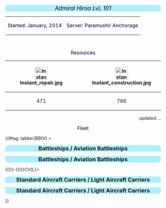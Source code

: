 <div style="width:100%px;background:#ADEFFF;border-top-right-radius:10px;border-top-left-radius:10px;
text-align:center"><font size="4"><font color="#000040">''Admiral Hiroa LvL 101''</font></font></div>
{| style="radius:10px;cellpadding:10px;width:500px;" align="center"
| align="left" |<font size="3"><font color="#000040">Started: January, 2014</font></font>
| align="right" |<font size="3"><font color="#000040">Server: Paramushir Anchorage</font></font>
|}
<br>
<div align="center">
<font size="3"><font color="#000040">Resources</font></font>
{| class="wikitable" align="center"
![[File:Instant repair.jpg|40x40px]]
![[File:Instant construction.jpg|40x40px]]
![[File:Development material.jpg|40x40px]]
![[File:Improvement Materials.png|40x40px]]
![[File:Medal.png|centre|40x40px]]
![[File:Blueprint.png|centre|40x40px]]
![[File:Fuel.png|30x30px]]
![[File:Ammunition.png|30x30px]]
![[File:Steel.png|30x30px]]
![[File:Bauxite.png|30x30px]]
![[File:Furniture box large.jpg|35x35px]]
|-
| style="text-align: center;" |471
| style="text-align: center;" |786
| style="text-align: center;" |563
| style="text-align: center;" |70
| style="text-align: center;" |12
| style="text-align: center;" |0
| style="text-align: center;" |57,000
| style="text-align: center;" |76,000
| style="text-align: center;" |126,000
| style="text-align: center;" |64,000
| style="text-align: center;" |22,720
|}
</div>

<div align="right">
updated: {{REVISIONDAY2}}.{{REVISIONMONTH}}.{{REVISIONYEAR}}
</div>

<div align="center">
<font size="3"><font color="#000040">Fleet</font></font>
</div>
{{#tag: tabber|BB(V) = 
<div style="width:100%;background:#ADEFFF;border-top-right-radius:10px;border-top-left-radius:10px;text-align:center"><font size=4>'''Battleships / Aviation Battleships'''</font></div>
{{{!}} style="radius:10px;cellpadding:10px;width:100%;" align="center" height="35px"
! align="center" style="cellpadding:10px;" {{!}} <font size=2>'''BB''' </font>
! align="center" style="cellpadding:10px;" {{!}} <font size=2>'''Name''' </font>
! align="center" style="cellpadding:10px;" {{!}} <font size=2>'''Level''' </font>
! style="background:gray;" rowspan="12" {{!}} 
! align="center" style="cellpadding:10px;" {{!}} <font size=2>'''BBV''' </font>
! align="center" style="cellpadding:10px;" {{!}} <font size=2>'''Name''' </font>
! align="center" style="cellpadding:10px;" {{!}} <font size=2>'''Level''' </font>
{{!}}-
{{!}} align="center" height="35px"{{!}} [[File:Kongou_kai2_card.jpg{{!}}135px]]
{{!}} align="center" height="35px"{{!}} <font size="2"> Kongou Kai ni </font>
{{!}} align="center" height="35px"{{!}} <font size="2"> 99</font>
{{!}} align="center" height="35px"{{!}} [[File:Yamashiro_kai2_card.png{{!}}135px]]
{{!}} align="center" height="35px"{{!}} <font size="2"> Yamashiro Kai ni</font>
{{!}} align="center" height="35px"{{!}} <font size="2"> 84</font>
{{!}}-
{{!}} align="center" height="35px"{{!}} [[File:Kirishima_kai2_card.jpg{{!}}135px]]
{{!}} align="center" height="35px"{{!}} <font size="2"> Kirishima Kai ni</font>
{{!}} align="center" height="35px"{{!}} <font size="2"> 99 </font> 
{{!}} align="center" height="35px"{{!}} [[File:Fusou_kai2_card.png{{!}}135px]]
{{!}} align="center" height="35px"{{!}} <font size="2"> Fusou Kai ni </font>
{{!}} align="center" height="35px"{{!}} <font size="2"> 80</font>
{{!}}-
{{!}} align="center" height="35px"{{!}} [[File:Haruna_kai2_card.jpg{{!}}135px]]
{{!}} align="center" height="35px"{{!}} <font size="2"> Haruna Kai ni</font>
{{!}} align="center" height="35px"{{!}} <font size="2"> 97</font>
{{!}} align="center" height="35px"{{!}} [[File:Ise_card.jpeg{{!}}135px]]
{{!}} align="center" height="35px"{{!}} <font size="2"> Ise</font>
{{!}} align="center" height="35px"{{!}} <font size="2"> 1</font>
{{!}}-
{{!}} align="center" height="35px"{{!}} [[File:Hiei_kai2_card.jpg{{!}}135px]]
{{!}} align="center" height="35px"{{!}} <font size="2"> Hiei Kai ni </font>
{{!}} align="center" height="35px"{{!}} <font size="2"> 83</font>
{{!}} align="center" height="35px"{{!}} [[File:Hyuuga_card.png{{!}}135px]]
{{!}} align="center" height="35px"{{!}} <font size="2"> Hyuuga</font>
{{!}} align="center" height="35px"{{!}} <font size="2"> 1</font>
{{!}}-
{{!}} align="center" height="35px"{{!}} [[File:Yamato_kai_card.jpg{{!}}135px]]
{{!}} align="center" height="35px"{{!}} <font size="2"> Yamato Kai </font>
{{!}} align="center" height="35px"{{!}} <font size="2"> 77</font>
{{!}}-
{{!}} align="center" height="35px"{{!}} [[File:Roma_kai_card.jpg{{!}}135px]]
{{!}} align="center" height="35px"{{!}} <font size="2"> Roma Kai </font>
{{!}} align="center" height="35px"{{!}} <font size="2"> 77</font>
{{!}}-
{{!}} align="center" height="35px"{{!}} [[File:Musashi_card.jpg{{!}}135px]]
{{!}} align="center" height="35px"{{!}} <font size="2"> Musashi</font>
{{!}} align="center" height="35px"{{!}} <font size="2"> 32 </font>
{{!}}-
{{!}} align="center" height="35px"{{!}} [[File:Nagato_card.jpg{{!}}135px]]
{{!}} align="center" height="35px"{{!}} <font size="2"> Nagato </font>
{{!}} align="center" height="35px"{{!}} <font size="2"> 2</font>
{{!}}-
{{!}} align="center" height="35px"{{!}} [[File:Littorio_card.jpg{{!}}135px]]
{{!}} align="center" height="35px"{{!}} <font size="2"> Littorio</font>
{{!}} align="center" height="35px"{{!}} <font size="2"> 2</font>
{{!}}-
{{!}} align="center" height="35px"{{!}} [[File:Mutsu_card.jpg{{!}}135px]]
{{!}} align="center" height="35px"{{!}} <font size="2"> Mutsu</font>
{{!}} align="center" height="35px"{{!}} <font size="2"> 1</font>
{{!}}-
{{!}} align="center" height="35px"{{!}} [[File:Nagato_card.jpg{{!}}135px]]
{{!}} align="center" height="35px"{{!}} <font size="2"> Nagato </font>
{{!}} align="center" height="35px"{{!}} <font size="2"> 1</font>
{{!}}-
{{!}} align="center" height="35px"{{!}} [[File:Bismarck_card.png{{!}}135px]]
{{!}} align="center" height="35px"{{!}} <font size="2"> Bismarck </font>
{{!}} align="center" height="35px"{{!}} <font size="2"> missing T_T</font>
{{!}}-
{{!}}}
<div style="width:100%;background:#ADEFFF;border-bottom-right-radius:10px;border-bottom-left-radius:10px;text-align:center"><font size="4">'''Battleships / Aviation Battleships'''</font></div>

{{!}}-{{!}}CV(L)=
<div style="width:100%;background:#ADEFFF;border-top-right-radius:10px;border-top-left-radius:10px;text-align:center"><font size=4>'''Standard Aircraft Carriers / Light Aircraft Carriers'''</font></div>
{{{!}} style="radius:10px;cellpadding:10px;width:100%;" align="center" height="35px"
! align="center" style="cellpadding:10px;" {{!}} <font size=2>'''CV''' </font>
! align="center" style="cellpadding:10px;" {{!}} <font size=2>'''Name''' </font>
! align="center" style="cellpadding:10px;" {{!}} <font size=2>'''Level''' </font>
! style="background:gray;" rowspan="12" {{!}} 
! align="center" style="cellpadding:10px;" {{!}} <font size=2>'''CVL''' </font>
! align="center" style="cellpadding:10px;" {{!}} <font size=2>'''Name''' </font>
! align="center" style="cellpadding:10px;" {{!}} <font size=2>'''Level''' </font>
{{!}}-
{{!}} align="center" height="35px"{{!}} [[File:Akagi_kai_card.jpg{{!}}135px]]
{{!}} align="center" height="35px"{{!}} <font size="2"> Akagi Kai </font>
{{!}} align="center" height="35px"{{!}} <font size="2"> 98</font>
{{!}} align="center" height="35px"{{!}} [[File:Chitose_CVL_kai2_card.jpg{{!}}135px]]
{{!}} align="center" height="35px"{{!}} <font size="2"> Chitose CVL Kai-2 </font>
{{!}} align="center" height="35px"{{!}} <font size="2"> 83</font>
{{!}}-
{{!}} align="center" height="35px"{{!}} [[File:Shoukaku_kai_card.jpg{{!}}135px]]
{{!}} align="center" height="35px"{{!}} <font size="2"> Shoukaku Kai </font>
{{!}} align="center" height="35px"{{!}} <font size="2"> 97</font>
{{!}} align="center" height="35px"{{!}} [[File:Junyou_kai2_card.jpg{{!}}135px]]
{{!}} align="center" height="35px"{{!}} <font size="2"> Jun'you Kai-2 </font>
{{!}} align="center" height="35px"{{!}} <font size="2"> 80</font>
{{!}}-
{{!}} align="center" height="35px"{{!}} [[File:Kaga_kai_card.jpg{{!}}135px]]
{{!}} align="center" height="35px"{{!}} <font size="2"> Kaga Kai </font>
{{!}} align="center" height="35px"{{!}} <font size="2"> 85</font>
{{!}} align="center" height="35px"{{!}} [[File:Shouhou_kai_card.jpg{{!}}135px]]
{{!}} align="center" height="35px"{{!}} <font size="2"> Shouhou Kai </font>
{{!}} align="center" height="35px"{{!}} <font size="2"> 80</font>
{{!}}-
{{!}} align="center" height="35px"{{!}} [[File:Hiryuu kai2_card.jpg{{!}}135px]]
{{!}} align="center" height="35px"{{!}} <font size="2"> Hiryuu Kai ni </font>
{{!}} align="center" height="35px"{{!}} <font size="2"> 77</font>
{{!}} align="center" height="35px"{{!}} [[File:Chiyoda_CVL_kai2_card.jpg{{!}}135px]]
{{!}} align="center" height="35px"{{!}} <font size="2"> Chiyouda CVL Kai-2 </font>
{{!}} align="center" height="35px"{{!}} <font size="2"> 73</font>
{{!}}-
{{!}} align="center" height="35px"{{!}} [[File:Unryuu kai_card.jpg{{!}}135px]]
{{!}} align="center" height="35px"{{!}} <font size="2"> Unryuu Kai</font>
{{!}} align="center" height="35px"{{!}} <font size="2"> 50</font>
{{!}} align="center" height="35px"{{!}} [[File:Ryuujou_card.png{{!}}135px]]
{{!}} align="center" height="35px"{{!}} <font size="2"> Ryuujou </font>
{{!}} align="center" height="35px"{{!}} <font size="2"> 1</font>
{{!}}-
{{!}} align="center" height="35px"{{!}} [[File:Zuikaku_card.jpg{{!}}135px]]
{{!}} align="center" height="35px"{{!}} <font size="2"> Zuikaku </font>
{{!}} align="center" height="35px"{{!}} <font size="2"> 1</font>
{{!}} align="center" height="35px"{{!}} [[File:Hiyou_card.png{{!}}135px]]
{{!}} align="center" height="35px"{{!}} <font size="2"> Hiyou</font>
{{!}} align="center" height="35px"{{!}} <font size="2"> 1</font>
{{!}}-
{{!}} align="center" height="35px"{{!}} [[File:Souryuu card.jpg{{!}}135px]]
{{!}} align="center" height="35px"{{!}} <font size="2"> Souryuu </font>
{{!}} align="center" height="35px"{{!}} <font size="2"> 1</font>
{{!}} align="center" height="35px"{{!}} [[File:Zuihou_card.png{{!}}135px]]
{{!}} align="center" height="35px"{{!}} <font size="2"> Zuihou</font>
{{!}} align="center" height="35px"{{!}} <font size="2"> 1</font>
{{!}}-
{{!}} align="center" height="35px"{{!}} [[File:Amagi_card.png{{!}}135px]]
{{!}} align="center" height="35px"{{!}} <font size="2"> Amagi</font>
{{!}} align="center" height="35px"{{!}} <font size="2"> 1</font>
{{!}} align="center" height="35px"{{!}} [[File:Houshou_card.jpg{{!}}135px]]
{{!}} align="center" height="35px"{{!}} <font size="2"> Houshou</font>
{{!}} align="center" height="35px"{{!}} <font size="2"> 1</font>
{{!}}-
{{!}} align="center" height="35px"{{!}} [[File:Katsuragi card.jpg{{!}}135px]]
{{!}} align="center" height="35px"{{!}} <font size="2"> Katsuragi </font>
{{!}} align="center" height="35px"{{!}} <font size="2"> 1</font>
{{!}}-
{{!}}}
<div style="width:100%;background:#ADEFFF;border-bottom-right-radius:10px;border-bottom-left-radius:10px;text-align:center"><font size="4">'''Standard Aircraft Carriers / Light Aircraft Carriers'''</font></div>
}}